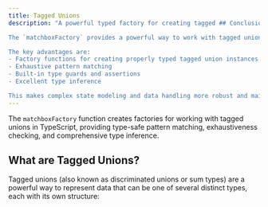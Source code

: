 ```yaml
---
title: Tagged Unions
description: "A powerful typed factory for creating tagged ## Conclusion

The `matchboxFactory` provides a powerful way to work with tagged unions in TypeScript, offering better type safety, pattern matching, and developer experience than using plain TypeScript discriminated unions.

The key advantages are:
- Factory functions for creating properly typed tagged union instances
- Exhaustive pattern matching
- Built-in type guards and assertions
- Excellent type inference

This makes complex state modeling and data handling more robust and maintainable, with TypeScript helping to catch errors at compile time rather than runtime.ypeScript"
---
```




The `matchboxFactory` function creates factories for working with tagged unions in TypeScript, providing type-safe pattern matching, exhaustiveness checking, and comprehensive type inference.

## What are Tagged Unions?

Tagged unions (also known as discriminated unions or sum types) are a powerful way to represent data that can be one of several distinct types, each with its own structure:

<CodeBlock code={tsNativeUnionRaw} lang="ts" twoslash={true} />

